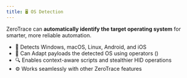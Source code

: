 ```yaml
---
title: 🖥️ OS Detection
---
```


ZeroTrace can **automatically identify the target operating system** for smarter, more reliable automation.

- 🤖 Detects Windows, macOS, Linux, Android, and iOS
- 🎯 Can Adapt payloads the detected OS using operators ()
- 🔍 Enables context-aware scripts and stealthier HID operations
- ⚙️ Works seamlessly with other ZeroTrace features